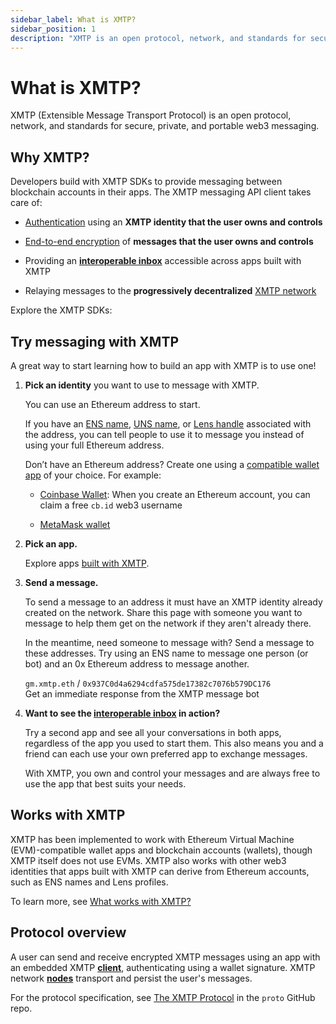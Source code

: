```yaml
---
sidebar_label: What is XMTP?
sidebar_position: 1
description: "XMTP is an open protocol, network, and standards for secure, private, and portable web3 messaging."
---
```


# What is XMTP?

XMTP (Extensible Message Transport Protocol) is an open protocol, network, and standards for secure, private, and portable web3 messaging.

## Why XMTP?

Developers build with XMTP SDKs to provide messaging between blockchain accounts in their apps. The XMTP messaging API client takes care of:

- [Authentication](/docs/concepts/account-signatures) using an **XMTP identity that the user owns and controls**

- [End-to-end encryption](/docs/concepts/invitation-and-message-encryption) of **messages that the user owns and controls**

- Providing an **[interoperable inbox](/docs/concepts/interoperable-inbox)** accessible across apps built with XMTP

- Relaying messages to the **progressively decentralized** [XMTP network](/docs/concepts/architectural-overview#network-layer)

Explore the XMTP SDKs:


<SDKs />

## Try messaging with XMTP

A great way to start learning how to build an app with XMTP is to use one!

1.  **Pick an identity** you want to use to message with XMTP.

    You can use an Ethereum address to start.

    If you have an [ENS name](https://ens.domains/), [UNS name](https://unstoppabledomains.com/), or [Lens handle](https://claim.lens.xyz/) associated with the address, you can tell people to use it to message you instead of using your full Ethereum address.

    Don’t have an Ethereum address? Create one using a [compatible wallet app](/docs/faq#wallet-apps) of your choice. For example:

    - [Coinbase Wallet](https://www.coinbase.com/wallet): When you create an Ethereum account, you can claim a free `cb.id` web3 username

    - [MetaMask wallet](https://metamask.io/)

2.  **Pick an app.**

    Explore apps [built with XMTP](/).

3.  **Send a message.**

    To send a message to an address it must have an XMTP identity already created on the network. Share this page with someone you want to message to help them get on the network if they aren't already there.

    In the meantime, need someone to message with? Send a message to these addresses. Try using an ENS name to message one person (or bot) and an 0x Ethereum address to message another.

    `gm.xmtp.eth` / `0x937C0d4a6294cdfa575de17382c7076b579DC176`  
    Get an immediate response from the XMTP message bot

4.  **Want to see the [interoperable inbox](/docs/concepts/interoperable-inbox) in action?**

    Try a second app and see all your conversations in both apps, regardless of the app you used to start them. This also means you and a friend can each use your own preferred app to exchange messages.

    With XMTP, you own and control your messages and are always free to use the app that best suits your needs.

## Works with XMTP

XMTP has been implemented to work with Ethereum Virtual Machine (EVM)-compatible wallet apps and blockchain accounts (wallets), though XMTP itself does not use EVMs. XMTP also works with other web3 identities that apps built with XMTP can derive from Ethereum accounts, such as ENS names and Lens profiles.

To learn more, see [What works with XMTP?](/docs/faq#what-works-with-xmtp)

## Protocol overview

A user can send and receive encrypted XMTP messages using an app with an embedded XMTP [**client**](/docs/concepts/architectural-overview#client-layer), authenticating using a wallet signature. XMTP network [**nodes**](/docs/concepts/architectural-overview#network-layer) transport and persist the user's messages.

For the protocol specification, see [The XMTP Protocol](https://github.com/xmtp/proto/blob/main/PROTOCOL.md) in the `proto` GitHub repo.
